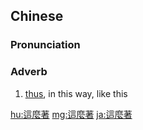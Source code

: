 {{also|这么着}}
==Chinese==
{{zh-forms|this|dimin. particle|gram. particle|s=这么着}}

===Pronunciation===
{{zh-pron
|m=zhèmezhe
|c=ze2 mo1 zoek6
|cat=adv
}}

===Adverb===
{{zh-adv}}

# [[thus]], in this way, like this

[[hu:這麼著]]
[[mg:這麼著]]
[[ja:這麼著]]
